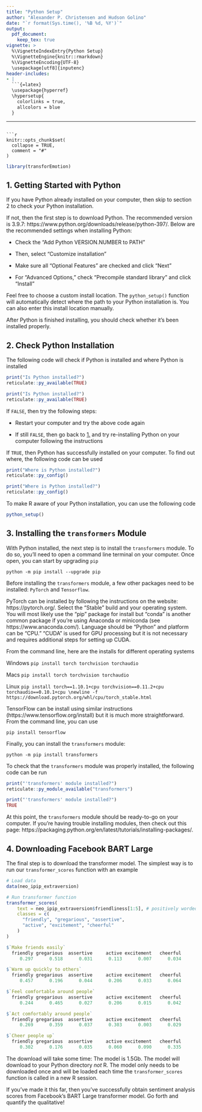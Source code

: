 ```yaml
---
title: "Python Setup"
author: "Alexander P. Christensen and Hudson Golino"
date: "`r format(Sys.time(), '%B %d, %Y')`"
output:
  pdf_document:
    keep_tex: true
vignette: >
  %\VignetteIndexEntry{Python Setup}
  %\VignetteEngine{knitr::rmarkdown}
  %\VignetteEncoding{UTF-8}
  \usepackage[utf8]{inputenc}
header-includes:
- |
  ```{=latex}
  \usepackage{hyperref}
  \hypersetup{
    colorlinks = true,
    allcolors = blue
  }
  ```
---
```

```r
knitr::opts_chunk$set(
  collapse = TRUE,
  comment = "#"
)
```

<!-- Silent load 'transforEmotion -->
```r
library(transforEmotion)
```

## 1. Getting Started with Python {#section_1}

If you have Python already installed on your computer, then skip to section 2 to check your Python installation.

If not, then the first step is to download Python. The recommended version is 3.9.7: https://www.python.org/downloads/release/python-397/. Below are the recommended settings when installing Python:

+ Check the "Add Python VERSION.NUMBER to PATH"

+ Then, select "Customize installation"

+ Make sure all "Optional Features" are checked and click "Next"

+ For "Advanced Options," check "Precompile standard library" and click "Install"

Feel free to choose a custom install location. The `python_setup()` function will automatically detect where the path to your Python installation is. You can also
enter this install location manually.

After Python is finished installing, you should check whether it's been installed properly.

## 2. Check Python Installation

The following code will check if Python is installed and where Python is installed

```r
print("Is Python installed?")
reticulate::py_available(TRUE)
```

```r
print("Is Python installed?")
reticulate::py_available(TRUE)
```

If `FALSE`, then try the following steps:

+ Restart your computer and try the above code again

+ If still `FALSE`, then go back to [1.](#section_1) and try re-installing Python on your computer following the instructions

If `TRUE`, then Python has successfully installed on your computer. To find out where, the following code can be used

```r
print("Where is Python installed?")
reticulate::py_config()
```

```r
print("Where is Python installed?")
reticulate::py_config()
```

To make R aware of your Python installation, you can use the following code

```r
python_setup()
```

## 3. Installing the `transformers` Module

With Python installed, the next step is to install the `transformers` module. To do so, you'll need to open a command line terminal on your computer. Once open, you can start by upgrading `pip`

`python -m pip install --upgrade pip`

Before installing the `transformers` module, a few other packages need to be installed: `PyTorch` and `Tensorflow`.

PyTorch can be installed by following the instructions on the website: https://pytorch.org/. Select the “Stable” build and your operating system. You will most likely use the “pip” package for install but “conda” is another common package if you’re using Anaconda or miniconda (see https://www.anaconda.com/). Language should be “Python” and platform can be “CPU.” “CUDA” is used for GPU processing but it is not necessary and requires additional steps for setting up CUDA.

From the command line, here are the installs for different operating systems

Windows \newline
`pip install torch torchvision torchaudio`

Macs \newline
`pip install torch torchvision torchaudio`

Linux \newline
`pip install torch==1.10.1+cpu torchvision==0.11.2+cpu torchaudio==0.10.1+cpu \newline -f https://download.pytorch.org/whl/cpu/torch_stable.html`

TensorFlow can be install using similar instructions (https://www.tensorflow.org/install) but it is much more straightforward. From the command line, you can use

`pip install tensorflow`

Finally, you can install the `transformers` module:

`python -m pip install transformers`

To check that the `transformers` module was properly installed, the following code can be run

```r
print("'transformers' module installed?")
reticulate::py_module_available("transformers")
```

```r
print("'transformers' module installed?")
TRUE
```

At this point, the `transformers` module should be ready-to-go on your computer. If you're having trouble installing modules, then check out this page: https://packaging.python.org/en/latest/tutorials/installing-packages/.

## 4. Downloading Facebook BART Large

The final step is to download the \href{https://huggingface.co/facebook/bart-large-mnli}{Facebook's BART Large} transformer model. The simplest way is to run our `transformer_scores` function with an example

```r
# Load data
data(neo_ipip_extraversion)

# Run transformer function
transformer_scores(
    text = neo_ipip_extraversion$friendliness[1:5], # positively worded items only
    classes = c(
      "friendly", "gregarious", "assertive",
      "active", "excitement", "cheerful"
    )
)
```

```r
$`Make friends easily`
  friendly gregarious  assertive     active excitement   cheerful 
     0.297      0.518      0.031      0.113      0.007      0.034 

$`Warm up quickly to others`
  friendly gregarious  assertive     active excitement   cheerful 
     0.457      0.196      0.044      0.206      0.033      0.064 

$`Feel comfortable around people`
  friendly gregarious  assertive     active excitement   cheerful 
     0.244      0.465      0.027      0.206      0.015      0.042 

$`Act comfortably around people`
  friendly gregarious  assertive     active excitement   cheerful 
     0.269      0.359      0.037      0.303      0.003      0.029 

$`Cheer people up`
  friendly gregarious  assertive     active excitement   cheerful 
     0.302      0.176      0.035      0.060      0.090      0.335 
```

The download will take some time: The model is 1.5Gb. The model will download to your Python directory *not* R. The model only needs to be downloaded once and will be loaded each time the `transformer_scores` function is called in a new R session.

If you've made it this far, then you've successfully obtain sentiment analysis scores from Facebook's BART Large transformer model. Go forth and quantify the qualitative!